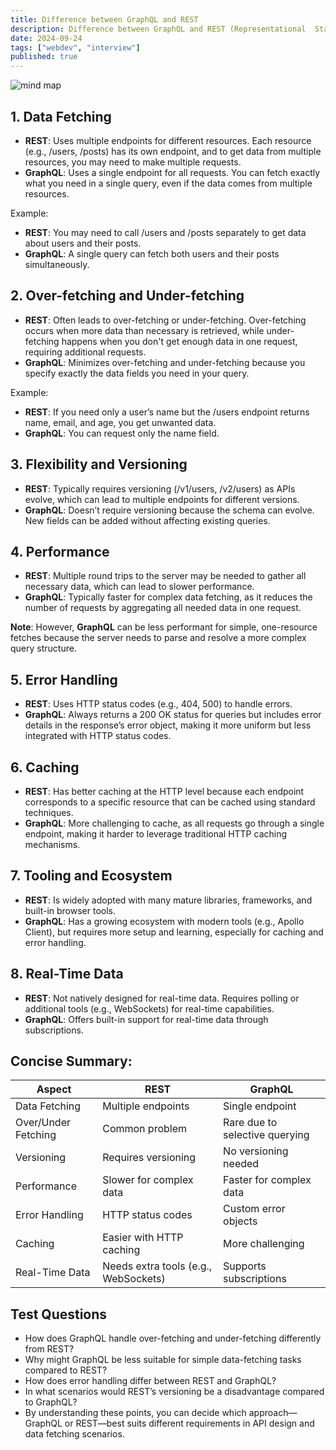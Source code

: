 ```yaml
---
title: Difference between GraphQL and REST
description: Difference between GraphQL and REST (Representational  State Transfer)
date: 2024-09-24
tags: ["webdev", "interview"]
published: true
---
```


![mind map](https://cdn.jsdelivr.net/gh/liuyuelintop/PicGo@main/GraphQL%20vs%20REST.png)

## 1. Data Fetching

- **REST**: Uses multiple endpoints for different resources. Each resource (e.g., /users, /posts) has its own endpoint, and to get data from multiple resources, you may need to make multiple requests.
- **GraphQL**: Uses a single endpoint for all requests. You can fetch exactly what you need in a single query, even if the data comes from multiple resources.

Example:

- **REST**: You may need to call /users and /posts separately to get data about users and their posts.
- **GraphQL**: A single query can fetch both users and their posts simultaneously.

## 2. Over-fetching and Under-fetching

- **REST**: Often leads to over-fetching or under-fetching. Over-fetching occurs when more data than necessary is retrieved, while under-fetching happens when you don't get enough data in one request, requiring additional requests.
- **GraphQL**: Minimizes over-fetching and under-fetching because you specify exactly the data fields you need in your query.

Example:

- **REST**: If you need only a user’s name but the /users endpoint returns name, email, and age, you get unwanted data.
- **GraphQL**: You can request only the name field.

## 3. Flexibility and Versioning

- **REST**: Typically requires versioning (/v1/users, /v2/users) as APIs evolve, which can lead to multiple endpoints for different versions.
- **GraphQL**: Doesn’t require versioning because the schema can evolve. New fields can be added without affecting existing queries.

## 4. Performance

- **REST**: Multiple round trips to the server may be needed to gather all necessary data, which can lead to slower performance.
- **GraphQL**: Typically faster for complex data fetching, as it reduces the number of requests by aggregating all needed data in one request.

**Note**: However, **GraphQL** can be less performant for simple, one-resource fetches because the server needs to parse and resolve a more complex query structure.

## 5. Error Handling

- **REST**: Uses HTTP status codes (e.g., 404, 500) to handle errors.
- **GraphQL**: Always returns a 200 OK status for queries but includes error details in the response’s error object, making it more uniform but less integrated with HTTP status codes.

## 6. Caching

- **REST**: Has better caching at the HTTP level because each endpoint corresponds to a specific resource that can be cached using standard techniques.
- **GraphQL**: More challenging to cache, as all requests go through a single endpoint, making it harder to leverage traditional HTTP caching mechanisms.

## 7. Tooling and Ecosystem

- **REST**: Is widely adopted with many mature libraries, frameworks, and built-in browser tools.
- **GraphQL**: Has a growing ecosystem with modern tools (e.g., Apollo Client), but requires more setup and learning, especially for caching and error handling.

## 8. Real-Time Data

- **REST**: Not natively designed for real-time data. Requires polling or additional tools (e.g., WebSockets) for real-time capabilities.
- **GraphQL**: Offers built-in support for real-time data through subscriptions.

## Concise Summary:

| Aspect              | **REST**                             | **GraphQL**                    |
| ------------------- | ------------------------------------ | ------------------------------ |
| Data Fetching       | Multiple endpoints                   | Single endpoint                |
| Over/Under Fetching | Common problem                       | Rare due to selective querying |
| Versioning          | Requires versioning                  | No versioning needed           |
| Performance         | Slower for complex data              | Faster for complex data        |
| Error Handling      | HTTP status codes                    | Custom error objects           |
| Caching             | Easier with HTTP caching             | More challenging               |
| Real-Time Data      | Needs extra tools (e.g., WebSockets) | Supports subscriptions         |

## Test Questions

- How does GraphQL handle over-fetching and under-fetching differently from REST?
- Why might GraphQL be less suitable for simple data-fetching tasks compared to REST?
- How does error handling differ between REST and GraphQL?
- In what scenarios would REST’s versioning be a disadvantage compared to GraphQL?
- By understanding these points, you can decide which approach—GraphQL or REST—best suits different requirements in API design and data fetching scenarios.
